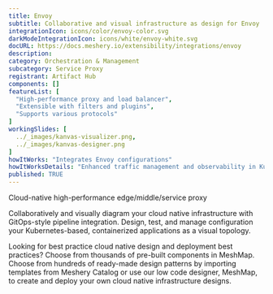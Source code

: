 ```yaml
---
title: Envoy
subtitle: Collaborative and visual infrastructure as design for Envoy
integrationIcon: icons/color/envoy-color.svg
darkModeIntegrationIcon: icons/white/envoy-white.svg
docURL: https://docs.meshery.io/extensibility/integrations/envoy
description: 
category: Orchestration & Management
subcategory: Service Proxy
registrant: Artifact Hub
components: []
featureList: [
  "High-performance proxy and load balancer",
  "Extensible with filters and plugins",
  "Supports various protocols"
]
workingSlides: [
  ../_images/kanvas-visualizer.png,
  ../_images/kanvas-designer.png
]
howItWorks: "Integrates Envoy configurations"
howItWorksDetails: "Enhanced traffic management and observability in Kubernetes"
published: TRUE
---
```

<p>
Cloud-native high-performance edge/middle/service proxy
</p>
<p>
    Collaboratively and visually diagram your cloud native infrastructure with GitOps-style pipeline integration. Design, test, and manage configuration your Kubernetes-based, containerized applications as a visual topology.
</p>
<p>
    Looking for best practice cloud native design and deployment best practices? Choose from thousands of pre-built components in MeshMap. Choose from hundreds of ready-made design patterns by importing templates from Meshery Catalog or use our low code designer, MeshMap, to create and deploy your own cloud native infrastructure designs.
</p>
